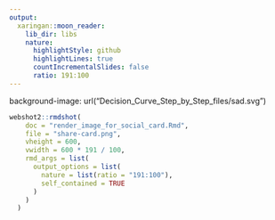 ```yaml
---
output:
  xaringan::moon_reader:
    lib_dir: libs
    nature:
      highlightStyle: github
      highlightLines: true
      countIncrementalSlides: false
      ratio: 191:100
---
```


background-image: url("Decision_Curve_Step_by_Step_files/sad.svg")

```r

webshot2::rmdshot(
    doc = "render_image_for_social_card.Rmd",
    file = "share-card.png",
    vheight = 600,
    vwidth = 600 * 191 / 100,
    rmd_args = list(
      output_options = list(
        nature = list(ratio = "191:100"),
        self_contained = TRUE
      )
    )
  )
```

